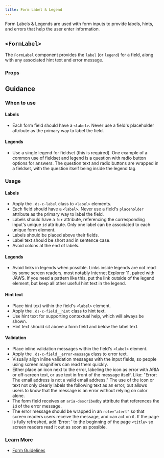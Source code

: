 ```yaml
---
title: Form Label & Legend
---
```


Form Labels & Legends are used with form inputs to provide labels, hints, and errors that help the user enter information.

## `<FormLabel>`

The `FormLabel` component provides the `label` (or `legend`) for a field, along with any associated hint text and error message.

<StorybookExample
  componentName="formLabel"
  sourceFilePath="components/FormLabel/FormLabel.tsx"
  storyId="components-formlabel--form-label-with-hint"
/>

### Props

<PropTable componentName="ChoiceList" />

## Guidance

### When to use

#### Labels

- Each form field should have a `<label>`. Never use a field's placeholder attribute as the primary way to label the field.

#### Legends

- Use a single legend for fieldset (this is required). One example of a common use of fieldset and legend is a question with radio button options for answers. The question text and radio buttons are wrapped in a fieldset, with the question itself being inside the legend tag.

### Usage

#### Labels

- Apply the `.ds-c-label` class to `<label>` elements.
- Each field should have a `<label>`. Never use a field's `placeholder` attribute as the primary way to label the field.
- Labels should have a `for` attribute, referencing the corresponding input's unique `id` attribute. Only one label can be associated to each unique form element.
- Labels should be placed above their fields.
- Label text should be short and in sentence case.
- Avoid colons at the end of labels.

#### Legends

- Avoid links in legends when possible. Links inside legends are not read by some screen readers, most notably Internet Explorer 11, paired with JAWS. If you need a pattern like this, put the link outside of the legend element, but keep all other useful hint text in the legend.

#### Hint text

- Place hint text within the field's `<label>` element.
- Apply the `.ds-c-field__hint` class to hint text.
- Use hint text for supporting contextual help, which will always be shown.
- Hint text should sit above a form field and below the label text.

#### Validation

- Place inline validation messages within the field's `<label>` element.
- Apply the `.ds-c-field__error-message` class to error text.
- Visually align inline validation messages with the input fields, so people using screen magnifiers can read them quickly.
- Either place an icon next to the error, labeling the icon as error with ARIA or off-screen text, or use text in front of the message itself. Like: "Error: The email address is not a valid email address." The use of the icon or text not only clearly labels the following text as an error, but allows users to know that the message is an error without relying on color alone.
- The form field receives an `aria-describedby` attribute that references the `id` of the error message.
- The error message should be wrapped in an `role="alert"` so that screen readers users receive the message, and can act on it.
  If the page is fully refreshed, add ‘Error: ’ to the beginning of the page `<title>` so screen readers read it out as soon as possible.

### Learn More

- [Form Guidelines](/guidelines/forms/)
